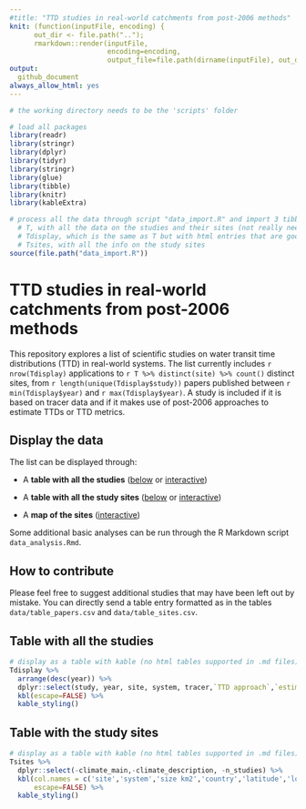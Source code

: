 ```yaml
---
#title: "TTD studies in real-world catchments from post-2006 methods"
knit: (function(inputFile, encoding) { 
      out_dir <- file.path("..");
      rmarkdown::render(inputFile,
                        encoding=encoding, 
                        output_file=file.path(dirname(inputFile), out_dir, 'README.md')) })
output: 
  github_document
always_allow_html: yes  
---
```


```r

# the working directory needs to be the 'scripts' folder

# load all packages 
library(readr)
library(stringr)
library(dplyr)
library(tidyr)
library(stringr)
library(glue)
library(tibble)
library(knitr)
library(kableExtra)

# process all the data through script "data_import.R" and import 3 tibbles:
  # T, with all the data on the studies and their sites (not really needed)
  # Tdisplay, which is the same as T but with html entries that are good for html display
  # Tsites, with all the info on the study sites
source(file.path("data_import.R"))
```

TTD studies in real-world catchments from post-2006 methods
================

This repository explores a list of scientific studies on water transit time distributions (TTD) in real-world systems. The list currently includes `r nrow(Tdisplay)` applications to `r T %>% distinct(site) %>% count()` distinct sites, from `r length(unique(Tdisplay$study))` papers published between `r min(Tdisplay$year)` and `r max(Tdisplay$year)`. A study is included if it is based on tracer data and if it makes use of post-2006 approaches to estimate TTDs or TTD metrics.


## Display the data

The list can be displayed through:

- A **table with all the studies** ([below](#table-with-all-the-studies) or <a href="https://pbenettin.github.io/TTDstudies/html_files/table_studies.html" target="_blank">interactive</a>)

- A **table with all the study sites** ([below](#table-with-the-study-sites) or <a href="https://pbenettin.github.io/TTDstudies/html_files/table_sites.html" target="_blank">interactive</a>)

- A **map of the sites** (<a href="https://pbenettin.github.io/TTDstudies/html_files/map_sites.html" target="_blank">interactive</a>)


Some additional basic analyses can be run through the R Markdown script `data_analysis.Rmd`.


## How to contribute

Please feel free to suggest additional studies that may have been left out by mistake. You can directly send a table entry formatted as in the tables `data/table_papers.csv` and `data/table_sites.csv`.



## Table with all the studies

```r
# display as a table with kable (no html tables supported in .md files)
Tdisplay %>%
  arrange(desc(year)) %>%
  dplyr::select(study, year, site, system, tracer,`TTD approach`,`estimated age metric`) %>% #select just some variables for display
  kbl(escape=FALSE) %>%
  kable_styling()
```


## Table with the study sites

```r
# display as a table with kable (no html tables supported in .md files)
Tsites %>%
  dplyr::select(-climate_main,-climate_description, -n_studies) %>%
  kbl(col.names = c('site','system','size km2','country','latitude','longitude','climate','studies'),
      escape=FALSE) %>%
  kable_styling()
```




